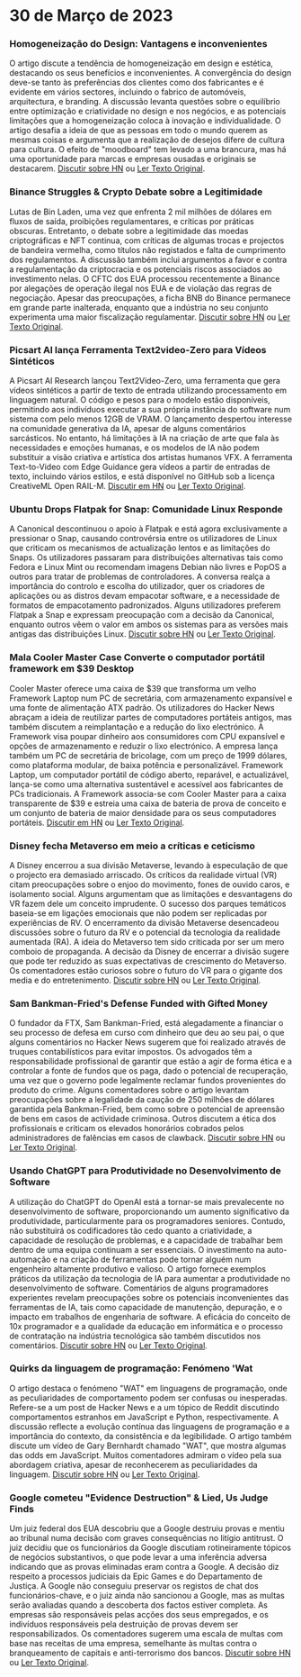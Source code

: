 

<CallToAction />

<Steps>

# 30 de Março de 2023

### Homogeneização do Design: Vantagens e inconvenientes

O artigo discute a tendência de homogeneização em design e estética, destacando os seus benefícios e inconvenientes. A convergência do design deve-se tanto às preferências dos clientes como dos fabricantes e é evidente em vários sectores, incluindo o fabrico de automóveis, arquitectura, e branding. A discussão levanta questões sobre o equilíbrio entre optimização e criatividade no design e nos negócios, e as potenciais limitações que a homogeneização coloca à inovação e individualidade. O artigo desafia a ideia de que as pessoas em todo o mundo querem as mesmas coisas e argumenta que a realização de desejos difere de cultura para cultura. O efeito de "moodboard" tem levado a uma brancura, mas há uma oportunidade para marcas e empresas ousadas e originais se destacarem.
[Discutir sobre HN](http://news.ycombinator.com/item?id=35355703) ou [Ler Texto Original](https://www.alexmurrell.co.uk/articles/the-age-of-average).

### Binance Struggles & Crypto Debate sobre a Legitimidade

Lutas de Bin Laden, uma vez que enfrenta 2 mil milhões de dólares em fluxos de saída, proibições regulamentares, e críticas por práticas obscuras. Entretanto, o debate sobre a legitimidade das moedas criptográficas e NFT continua, com críticas de algumas trocas e projectos de bandeira vermelha, como títulos não registados e falta de cumprimento dos regulamentos. A discussão também inclui argumentos a favor e contra a regulamentação da criptocracia e os potenciais riscos associados ao investimento nelas. O CFTC dos EUA processou recentemente a Binance por alegações de operação ilegal nos EUA e de violação das regras de negociação. Apesar das preocupações, a ficha BNB do Binance permanece em grande parte inalterada, enquanto que a indústria no seu conjunto experimenta uma maior fiscalização regulamentar.
[Discutir sobre HN](http://news.ycombinator.com/item?id=35351805) ou [Ler Texto Original](https://www.wsj.com/articles/binance-sees-2-billion-in-outflows-as-troubles-compound-9a136e21).

### Picsart AI lança Ferramenta Text2video-Zero para Vídeos Sintéticos

A Picsart AI Research lançou Text2Video-Zero, uma ferramenta que gera vídeos sintéticos a partir de texto de entrada utilizando processamento em linguagem natural. O código e pesos para o modelo estão disponíveis, permitindo aos indivíduos executar a sua própria instância do software num sistema com pelo menos 12GB de VRAM. O lançamento despertou interesse na comunidade generativa da IA, apesar de alguns comentários sarcásticos. No entanto, há limitações à IA na criação de arte que fala às necessidades e emoções humanas, e os modelos de IA não podem substituir a visão criativa e artística dos artistas humanos VFX. A ferramenta Text-to-Video com Edge Guidance gera vídeos a partir de entradas de texto, incluindo vários estilos, e está disponível no GitHub sob a licença CreativeML Open RAIL-M.
[Discutir em HN](http://news.ycombinator.com/item?id=35352452) ou [Ler Texto Original](https://github.com/Picsart-AI-Research/Text2Video-Zero).

### Ubuntu Drops Flatpak for Snap: Comunidade Linux Responde

A Canonical descontinuou o apoio à Flatpak e está agora exclusivamente a pressionar o Snap, causando controvérsia entre os utilizadores de Linux que criticam os mecanismos de actualização lentos e as limitações do Snaps. Os utilizadores passaram para distribuições alternativas tais como Fedora e Linux Mint ou recomendam imagens Debian não livres e PopOS a outros para tratar de problemas de controladores. A conversa realça a importância do controlo e escolha do utilizador, quer os criadores de aplicações ou as distros devam empacotar software, e a necessidade de formatos de empacotamento padronizados. Alguns utilizadores preferem Flatpak a Snap e expressam preocupação com a decisão da Canonical, enquanto outros vêem o valor em ambos os sistemas para as versões mais antigas das distribuições Linux.
[Discutir sobre HN](http://news.ycombinator.com/item?id=35354729) ou [Ler Texto Original](https://lwn.net/SubscriberLink/927262/6adb2350e2b0d2ce/).

### Mala Cooler Master Case Converte o computador portátil framework em $39 Desktop

Cooler Master oferece uma caixa de $39 que transforma um velho Framework Laptop num PC de secretária, com armazenamento expansível e uma fonte de alimentação ATX padrão. Os utilizadores do Hacker News abraçam a ideia de reutilizar partes de computadores portáteis antigos, mas também discutem a reimplantação e a redução do lixo electrónico. A Framework visa poupar dinheiro aos consumidores com CPU expansível e opções de armazenamento e reduzir o lixo electrónico. A empresa lança também um PC de secretária de bricolage, com um preço de 1999 dólares, como plataforma modular, de baixa potência e personalizável. Framework Laptop, um computador portátil de código aberto, reparável, e actualizável, lança-se como uma alternativa sustentável e acessível aos fabricantes de PCs tradicionais. A Framework associa-se com Cooler Master para a caixa transparente de $39 e estreia uma caixa de bateria de prova de conceito e um conjunto de bateria de maior densidade para os seus computadores portáteis.
[Discutir em HN](http://news.ycombinator.com/item?id=35350288) ou [Ler Texto Original](https://www.theverge.com/2023/3/23/23652939/framework-cooler-master-sff-pc-case).

### Disney fecha Metaverso em meio a críticas e ceticismo

A Disney encerrou a sua divisão Metaverse, levando à especulação de que o projecto era demasiado arriscado. Os críticos da realidade virtual (VR) citam preocupações sobre o enjoo do movimento, fones de ouvido caros, e isolamento social. Alguns argumentam que as limitações e desvantagens do VR fazem dele um conceito imprudente. O sucesso dos parques temáticos baseia-se em ligações emocionais que não podem ser replicadas por experiências de RV. O encerramento da divisão Metaverse desencadeou discussões sobre o futuro da RV e o potencial da tecnologia da realidade aumentada (RA). A ideia do Metaverso tem sido criticada por ser um mero comboio de propaganda. A decisão da Disney de encerrar a divisão sugere que pode ter reduzido as suas expectativas de crescimento do Metaverso. Os comentadores estão curiosos sobre o futuro do VR para o gigante dos media e do entretenimento.
[Discutir sobre HN](http://news.ycombinator.com/item?id=35350952) ou [Ler Texto Original](https://www.wsj.com/articles/disney-eliminates-its-metaverse-division-as-part-of-companys-layoffs-plan-94b03650).

### Sam Bankman-Fried's Defense Funded with Gifted Money

O fundador da FTX, Sam Bankman-Fried, está alegadamente a financiar o seu processo de defesa em curso com dinheiro que deu ao seu pai, o que alguns comentários no Hacker News sugerem que foi realizado através de truques contabilísticos para evitar impostos. Os advogados têm a responsabilidade profissional de garantir que estão a agir de forma ética e a controlar a fonte de fundos que os paga, dado o potencial de recuperação, uma vez que o governo pode legalmente reclamar fundos provenientes do produto do crime. Alguns comentadores sobre o artigo levantam preocupações sobre a legalidade da caução de 250 milhões de dólares garantida pela Bankman-Fried, bem como sobre o potencial de apreensão de bens em casos de actividade criminosa. Outros discutem a ética dos profissionais e criticam os elevados honorários cobrados pelos administradores de falências em casos de clawback.
[Discutir sobre HN](http://news.ycombinator.com/item?id=35358698) ou [Ler Texto Original](https://www.forbes.com/sites/sarahemerson/2023/03/29/sam-bankman-fried-legal-fees-funded-by-alameda-money-gifted-to-father-joe-bankman/).

### Usando ChatGPT para Produtividade no Desenvolvimento de Software

A utilização do ChatGPT do OpenAI está a tornar-se mais prevalecente no desenvolvimento de software, proporcionando um aumento significativo da produtividade, particularmente para os programadores seniores. Contudo, não substituirá os codificadores tão cedo quanto a criatividade, a capacidade de resolução de problemas, e a capacidade de trabalhar bem dentro de uma equipa continuam a ser essenciais. O investimento na auto-automação e na criação de ferramentas pode tornar alguém num engenheiro altamente produtivo e valioso. O artigo fornece exemplos práticos da utilização da tecnologia de IA para aumentar a produtividade no desenvolvimento de software. Comentários de alguns programadores experientes revelam preocupações sobre os potenciais inconvenientes das ferramentas de IA, tais como capacidade de manutenção, depuração, e o impacto em trabalhos de engenharia de software. A eficácia do conceito de 10x programador e a qualidade da educação em informática e o processo de contratação na indústria tecnológica são também discutidos nos comentários.
[Discutir sobre HN](http://news.ycombinator.com/item?id=35356054) ou [Ler Texto Original](https://kadekillary.work/posts/1000x-eng/).

### Quirks da linguagem de programação: Fenómeno 'Wat

O artigo destaca o fenómeno "WAT" em linguagens de programação, onde as peculiaridades de comportamento podem ser confusas ou inesperadas. Refere-se a um post de Hacker News e a um tópico de Reddit discutindo comportamentos estranhos em JavaScript e Python, respectivamente. A discussão reflecte a evolução contínua das linguagens de programação e a importância do contexto, da consistência e da legibilidade. O artigo também discute um vídeo de Gary Bernhardt chamado "WAT", que mostra algumas das odds em JavaScript. Muitos comentadores admiram o vídeo pela sua abordagem criativa, apesar de reconhecerem as peculiaridades da linguagem.
[Discutir sobre HN](http://news.ycombinator.com/item?id=35363044) ou [Ler Texto Original](https://www.destroyallsoftware.com/talks/wat).

### Google cometeu "Evidence Destruction" & Lied, Us Judge Finds

Um juiz federal dos EUA descobriu que a Google destruiu provas e mentiu ao tribunal numa decisão com graves consequências no litígio antitrust. O juiz decidiu que os funcionários da Google discutiam rotineiramente tópicos de negócios substantivos, o que pode levar a uma inferência adversa indicando que as provas eliminadas eram contra a Google. A decisão diz respeito a processos judiciais da Epic Games e do Departamento de Justiça. A Google não conseguiu preservar os registos de chat dos funcionários-chave, e o juiz ainda não sancionou a Google, mas as multas serão avaliadas quando a descoberta dos factos estiver completa. As empresas são responsáveis pelas acções dos seus empregados, e os indivíduos responsáveis pela destruição de provas devem ser responsabilizados. Os comentadores sugerem uma escala de multas com base nas receitas de uma empresa, semelhante às multas contra o branqueamento de capitais e anti-terrorismo dos bancos.
[Discutir sobre HN](http://news.ycombinator.com/item?id=35363095) ou [Ler Texto Original](https://storage.courtlistener.com/recap/gov.uscourts.cand.373179/gov.uscourts.cand.373179.469.0.pdf).

</Steps>
